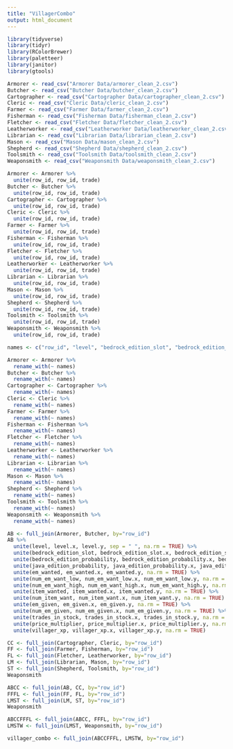 ```yaml
---
title: "VillagerCombo"
output: html_document
---
```

```r
library(tidyverse)
library(tidyr)
library(RColorBrewer)
library(paletteer)
library(janitor)
library(gtools)
```

```r
Armorer <- read_csv("Armorer Data/armorer_clean_2.csv")
Butcher <- read_csv("Butcher Data/butcher_clean_2.csv")
Cartographer <- read_csv("Cartographer Data/cartographer_clean_2.csv")
Cleric <- read_csv("Cleric Data/cleric_clean_2.csv")
Farmer <- read_csv("Farmer Data/farmer_clean_2.csv")
Fisherman <- read_csv("Fisherman Data/fisherman_clean_2.csv")
Fletcher <- read_csv("Fletcher Data/fletcher_clean_2.csv")
Leatherworker <- read_csv("Leatherworker Data/leatherworker_clean_2.csv")
Librarian <- read_csv("Librarian Data/librarian_clean_2.csv")
Mason <- read_csv("Mason Data/mason_clean_2.csv")
Shepherd <- read_csv("Shepherd Data/shepherd_clean_2.csv")
Toolsmith <- read_csv("Toolsmith Data/toolsmith_clean_2.csv")
Weaponsmith <- read_csv("Weaponsmith Data/weaponsmith_clean_2.csv")

```

```r
Armorer <- Armorer %>% 
  unite(row_id, row_id, trade)
Butcher <- Butcher %>% 
  unite(row_id, row_id, trade)
Cartographer <- Cartographer %>% 
  unite(row_id, row_id, trade)
Cleric <- Cleric %>% 
  unite(row_id, row_id, trade)
Farmer <- Farmer %>% 
  unite(row_id, row_id, trade)
Fisherman <- Fisherman %>% 
  unite(row_id, row_id, trade)
Fletcher <- Fletcher %>% 
  unite(row_id, row_id, trade)
Leatherworker <- Leatherworker %>% 
  unite(row_id, row_id, trade)
Librarian <- Librarian %>% 
  unite(row_id, row_id, trade)
Mason <- Mason %>% 
  unite(row_id, row_id, trade)
Shepherd <- Shepherd %>% 
  unite(row_id, row_id, trade)
Toolsmith <- Toolsmith %>% 
  unite(row_id, row_id, trade)
Weaponsmith <- Weaponsmith %>% 
  unite(row_id, row_id, trade)
```

```r
names <- c("row_id", "level", "bedrock_edition_slot", "bedrock_edition_probability", "java_edition_probability", "em_wanted", "num_em_want_low", "num_em_want_high", "item_wanted", "num_item_want", "em_given", "num_em_given", "item_given", "num_item_given", "trades_in_stock", "price_multiplier", "villager_xp")
```

```r
Armorer <- Armorer %>% 
  rename_with(~ names)
Butcher <- Butcher %>% 
  rename_with(~ names)
Cartographer <- Cartographer %>% 
  rename_with(~ names)
Cleric <- Cleric %>% 
  rename_with(~ names)
Farmer <- Farmer %>% 
  rename_with(~ names)
Fisherman <- Fisherman %>% 
  rename_with(~ names)
Fletcher <- Fletcher %>% 
  rename_with(~ names)
Leatherworker <- Leatherworker %>% 
  rename_with(~ names)
Librarian <- Librarian %>% 
  rename_with(~ names)
Mason <- Mason %>% 
  rename_with(~ names)
Shepherd <- Shepherd %>% 
  rename_with(~ names)
Toolsmith <- Toolsmith %>% 
  rename_with(~ names)
Weaponsmith <- Weaponsmith %>% 
  rename_with(~ names)
```

```r
AB <- full_join(Armorer, Butcher, by="row_id")
AB %>% 
  unite(level, level.x, level.y, sep = " ", na.rm = TRUE) %>% 
  unite(bedrock_edition_slot, bedrock_edition_slot.x, bedrock_edition_slot.y, na.rm = TRUE) %>% 
  unite(bedrock_edition_probability, bedrock_edition_probability.x, bedrock_edition_probability.y, na.rm = TRUE) %>% 
  unite(java_edition_probability, java_edition_probability.x, java_edition_probability.y, na.rm = TRUE) %>% 
  unite(em_wanted, em_wanted.x, em_wanted.y, na.rm = TRUE) %>% 
  unite(num_em_want_low, num_em_want_low.x, num_em_want_low.y, na.rm = TRUE) %>% 
  unite(num_em_want_high, num_em_want_high.x, num_em_want_high.y, na.rm = TRUE) %>% 
  unite(item_wanted, item_wanted.x, item_wanted.y, na.rm = TRUE) %>% 
  unite(num_item_want, num_item_want.x, num_item_want.y, na.rm = TRUE) %>% 
  unite(em_given, em_given.x, em_given.y, na.rm = TRUE) %>% 
  unite(num_em_given, num_em_given.x, num_em_given.y, na.rm = TRUE) %>% 
  unite(trades_in_stock, trades_in_stock.x, trades_in_stock.y, na.rm = TRUE) %>% 
  unite(price_multiplier, price_multiplier.x, price_multiplier.y, na.rm = TRUE) %>% 
  unite(villager_xp, villager_xp.x, villager_xp.y, na.rm = TRUE)

CC <- full_join(Cartographer, Cleric, by="row_id")
FF <- full_join(Farmer, Fisherman, by="row_id")
FL <- full_join(Fletcher, Leatherworker, by="row_id")
LM <- full_join(Librarian, Mason, by="row_id")
ST <- full_join(Shepherd, Toolsmith, by="row_id")
Weaponsmith
```

```r
ABCC <- full_join(AB, CC, by="row_id")
FFFL <- full_join(FF, FL, by="row_id")
LMST <- full_join(LM, ST, by="row_id")
Weaponsmith
```

```r
ABCCFFFL <- full_join(ABCC, FFFL, by="row_id")
LMSTW <- full_join(LMST, Weaponsmith, by="row_id")
```

```r
villager_combo <- full_join(ABCCFFFL, LMSTW, by="row_id")
```

